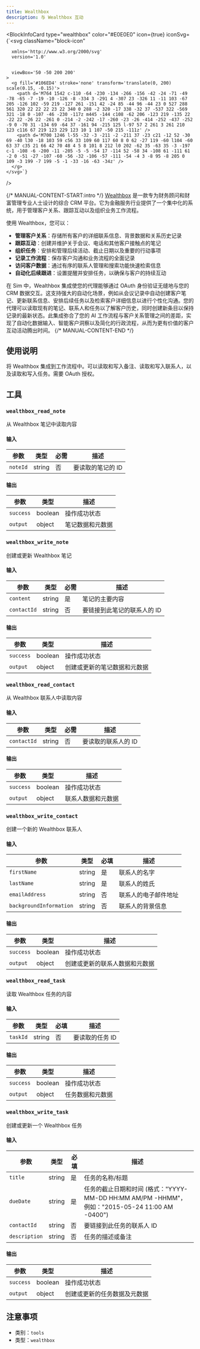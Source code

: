 ```yaml
---
title: Wealthbox
description: 与 Wealthbox 互动
---
```



<BlockInfoCard 
  type="wealthbox"
  color="#E0E0E0"
  icon={true}
  iconSvg={`<svg className="block-icon"
      
      xmlns='http://www.w3.org/2000/svg'
      version='1.0'
      
      
      viewBox='50 -50 200 200'
    >
      <g fill='#106ED4' stroke='none' transform='translate(0, 200) scale(0.15, -0.15)'>
        <path d='M764 1542 c-110 -64 -230 -134 -266 -156 -42 -24 -71 -49 -78 -65 -7 -19 -10 -126 -8 -334 3 -291 4 -307 23 -326 11 -11 103 -67 205 -126 102 -59 219 -127 261 -151 42 -24 85 -44 96 -44 23 0 527 288 561 320 22 22 22 23 22 340 0 288 -2 320 -17 338 -32 37 -537 322 -569 321 -18 0 -107 -46 -230 -117z m445 -144 c108 -62 206 -123 219 -135 22 -22 22 -26 22 -261 0 -214 -2 -242 -17 -260 -23 -26 -414 -252 -437 -252 -9 0 -70 31 -134 69 -64 37 -161 94 -215 125 l-97 57 2 261 3 261 210 123 c116 67 219 123 229 123 10 1 107 -50 215 -111z' />
        <path d='M700 1246 l-55 -32 -3 -211 -2 -211 37 -23 c21 -12 52 -30 69 -40 l30 -18 103 59 c56 33 109 60 117 60 8 0 62 -27 119 -60 l104 -60 63 37 c35 21 66 42 70 48 4 5 8 101 8 212 l0 202 -62 35 -63 35 -3 -197 c-1 -108 -6 -200 -11 -205 -5 -5 -54 17 -114 52 -58 34 -108 61 -111 61 -2 0 -51 -27 -107 -60 -56 -32 -106 -57 -111 -54 -4 3 -8 95 -8 205 0 109 -3 199 -7 199 -5 -1 -33 -16 -63 -34z' />
      </g>
    </svg>`}
/>

{/* MANUAL-CONTENT-START:intro */}
[Wealthbox](https://www.wealthbox.com/) 是一款专为财务顾问和财富管理专业人士设计的综合 CRM 平台。它为金融服务行业提供了一个集中化的系统，用于管理客户关系、跟踪互动以及组织业务工作流程。

使用 Wealthbox，您可以：

- **管理客户关系**：存储所有客户的详细联系信息、背景数据和关系历史记录
- **跟踪互动**：创建并维护关于会议、电话和其他客户接触点的笔记
- **组织任务**：安排和管理后续活动、截止日期以及重要的行动事项
- **记录工作流程**：保存客户沟通和业务流程的全面记录
- **访问客户数据**：通过有序的联系人管理和搜索功能快速检索信息
- **自动化后续跟进**：设置提醒并安排任务，以确保与客户的持续互动

在 Sim 中，Wealthbox 集成使您的代理能够通过 OAuth 身份验证无缝地与您的 CRM 数据交互。这支持强大的自动化场景，例如从会议记录中自动创建客户笔记、更新联系信息、安排后续任务以及检索客户详细信息以进行个性化沟通。您的代理可以读取现有的笔记、联系人和任务以了解客户历史，同时创建新条目以保持记录的最新状态。此集成弥合了您的 AI 工作流程与客户关系管理之间的差距，实现了自动化数据输入、智能客户洞察以及简化的行政流程，从而为更有价值的客户互动活动腾出时间。
{/* MANUAL-CONTENT-END */}

## 使用说明

将 Wealthbox 集成到工作流程中。可以读取和写入备注、读取和写入联系人，以及读取和写入任务。需要 OAuth 授权。

## 工具

### `wealthbox_read_note`

从 Wealthbox 笔记中读取内容

#### 输入

| 参数 | 类型 | 必需 | 描述 |
| --------- | ---- | -------- | ----------- |
| `noteId` | string | 否 | 要读取的笔记的 ID |

#### 输出

| 参数 | 类型 | 描述 |
| --------- | ---- | ----------- |
| `success` | boolean | 操作成功状态 |
| `output` | object | 笔记数据和元数据 |

### `wealthbox_write_note`

创建或更新 Wealthbox 笔记

#### 输入

| 参数 | 类型 | 必需 | 描述 |
| --------- | ---- | -------- | ----------- |
| `content` | string | 是 | 笔记的主要内容 |
| `contactId` | string | 否 | 要链接到此笔记的联系人的 ID |

#### 输出

| 参数 | 类型 | 描述 |
| --------- | ---- | ----------- |
| `success` | boolean | 操作成功状态 |
| `output` | object | 创建或更新的笔记数据和元数据 |

### `wealthbox_read_contact`

从 Wealthbox 联系人中读取内容

#### 输入

| 参数 | 类型 | 必需 | 描述 |
| --------- | ---- | -------- | ----------- |
| `contactId` | string | 否 | 要读取的联系人的 ID |

#### 输出

| 参数 | 类型 | 描述 |
| --------- | ---- | ----------- |
| `success` | boolean | 操作成功状态 |
| `output` | object | 联系人数据和元数据 |

### `wealthbox_write_contact`

创建一个新的 Wealthbox 联系人

#### 输入

| 参数 | 类型 | 必填 | 描述 |
| --------- | ---- | -------- | ----------- |
| `firstName` | string | 是 | 联系人的名字 |
| `lastName` | string | 是 | 联系人的姓氏 |
| `emailAddress` | string | 否 | 联系人的电子邮件地址 |
| `backgroundInformation` | string | 否 | 联系人的背景信息 |

#### 输出

| 参数 | 类型 | 描述 |
| --------- | ---- | ----------- |
| `success` | boolean | 操作成功状态 |
| `output` | object | 创建或更新的联系人数据和元数据 |

### `wealthbox_read_task`

读取 Wealthbox 任务的内容

#### 输入

| 参数 | 类型 | 必填 | 描述 |
| --------- | ---- | -------- | ----------- |
| `taskId` | string | 否 | 要读取的任务 ID |

#### 输出

| 参数 | 类型 | 描述 |
| --------- | ---- | ----------- |
| `success` | boolean | 操作成功状态 |
| `output` | object | 任务数据和元数据 |

### `wealthbox_write_task`

创建或更新一个 Wealthbox 任务

#### 输入

| 参数 | 类型 | 必填 | 描述 |
| --------- | ---- | -------- | ----------- |
| `title` | string | 是 | 任务的名称/标题 |
| `dueDate` | string | 是 | 任务的截止日期和时间 \(格式："YYYY-MM-DD HH:MM AM/PM -HHMM"，例如："2015-05-24 11:00 AM -0400"\) |
| `contactId` | string | 否 | 要链接到此任务的联系人 ID |
| `description` | string | 否 | 任务的描述或备注 |

#### 输出

| 参数       | 类型   | 描述                 |
| --------- | ---- | ------------------ |
| `success` | boolean | 操作成功状态         |
| `output` | object  | 创建或更新的任务数据及元数据 |

## 注意事项

- 类别：`tools`
- 类型：`wealthbox`
